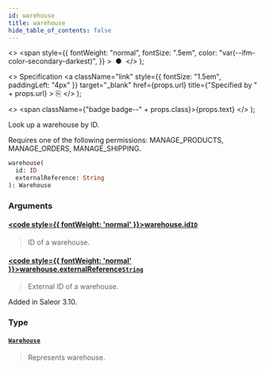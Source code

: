 ```yaml
---
id: warehouse
title: warehouse
hide_table_of_contents: false
---
```


  <>
    <span
      style={{
        fontWeight: "normal",
        fontSize: ".5em",
        color: "var(--ifm-color-secondary-darkest)",
      }}
    >
      &nbsp;●&nbsp;
    </span>
  </>
);

  <>
    Specification
    <a
      className="link"
      style={{ fontSize: "1.5em", paddingLeft: "4px" }}
      target="\_blank"
      href={props.url}
      title={"Specified by " + props.url}
    >
      ⎘
    </a>
  </>
);

  <>
    <span className={"badge badge--" + props.class}>{props.text}</span>
  </>
);

Look up a warehouse by ID.

Requires one of the following permissions: MANAGE_PRODUCTS, MANAGE_ORDERS, MANAGE_SHIPPING.

```graphql
warehouse(
  id: ID
  externalReference: String
): Warehouse
```

### Arguments

#### [<code style={{ fontWeight: 'normal' }}>warehouse.<b>id</b></code>](#)<Bullet />[`ID`](../../api-reference/scalars/id) <Badge class="secondary" text="scalar"/>

> ID of a warehouse.

#### [<code style={{ fontWeight: 'normal' }}>warehouse.<b>externalReference</b></code>](#)<Bullet />[`String`](../../api-reference/scalars/string) <Badge class="secondary" text="scalar"/>

> External ID of a warehouse.

Added in Saleor 3.10.

>

### Type

#### [`Warehouse`](../../api-reference/objects/warehouse) <Badge class="secondary" text="object"/>

> Represents warehouse.
